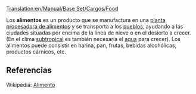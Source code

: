 [[Translation:en/Manual/Base Set/Cargos/Food]]

{{es/Manual/Base Set/Cargos/Carga| carga  = Alimentos
| imagen = en/Manual/Base Set/Foodprocplant.png
| producida =[[es/Manual/Base Set/Industries/Planta procesadora de alimentos|Planta procesadora de alimentos]]
| aceptada  =[[es/Manual/Pueblo|Pueblo]]
}}
Los '''alimentos''' es un producto que se manufactura en una [[es/Manual/Base Set/Industries/Planta procesadora de alimentos|planta procesadora de alimentos]] y se transporta a los [[es/Manual/Pueblo|pueblos]], ayudando a las ciudades situadas por encima de la línea de nieve o en el desierto a crecer. (En el clima [[es/Manual/Clima|subtropical]] es también necesaria el [[es/Manual/Base Set/Cargos/Agua|agua]] para crecer). Los alimentos puede consistir en harina, pan, frutas, bebidas alcohólicas, productos cárnicos, etc.


==Referencias==
Wikipedia: [http://es.wikipedia.org/wiki/Alimento Alimento]